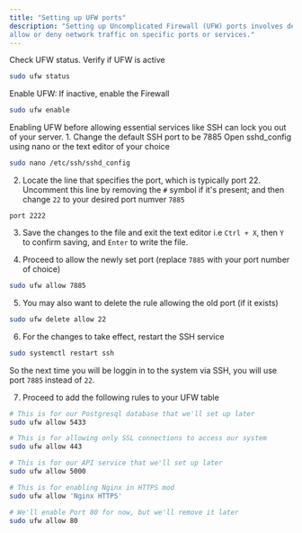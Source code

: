 ```yaml
---
title: "Setting up UFW ports"
description: "Setting up Uncomplicated Firewall (UFW) ports involves defining rules to 
allow or deny network traffic on specific ports or services."
---
```


Check UFW status. Verify if UFW is active
```bash
sudo ufw status
```

Enable UFW: If inactive, enable the Firewall
```bash
sudo ufw enable
```
<Warning>
Enabling UFW before allowing essential 
services like SSH can lock you out of your server.
</Warning>
1. Change the default SSH port to be 7885
Open sshd_config using nano or the text editor of your choice 

```bash
sudo nano /etc/ssh/sshd_config
```

2. Locate the line that specifies the port, which is typically port 22. Uncomment
this line by removing the `#` symbol if it's present; and then change `22` to your desired
port numver `7885`
```text
port 2222
```

3. Save the changes to the file and exit the text editor i.e `Ctrl + X`, then `Y` to confirm saving, and `Enter` to write the file.

4. Proceed to allow the newly set port (replace `7885` with your port number of choice)
```bash
sudo ufw allow 7885
```

5. You may also want to delete the rule allowing the old port (if it exists)
```bash
sudo ufw delete allow 22
```

6. For the changes to take effect, restart the SSH service
```bash
sudo systemctl restart ssh
```
So the next time you will be loggin in to the system via SSH, you will use port `7885` instead of `22`.

7. Proceed to add the following rules to your UFW table
```bash
# This is for our Postgresql database that we'll set up later
sudo ufw allow 5433

# This is for allowing only SSL connections to access our system
sudo ufw allow 443

# This is for our API service that we'll set up later
sudo ufw allow 5000

# This is for enabling Nginx in HTTPS mod
sudo ufw allow 'Nginx HTTPS'

# We'll enable Port 80 for now, but we'll remove it later
sudo ufw allow 80
```